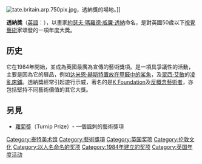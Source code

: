 {{unreferenced|time=2015-05-24T14:33:04+00:00}}
[[File:tate.britain.arp.750pix.jpg|thumb]]，透納獎的場地。]]

'''透納獎'''（[[英語|英語]]：{{lang|en|Turner Prize}}），以畫家[[約瑟夫·瑪羅德·威廉·透納|約瑟夫·瑪羅德·威廉·透納]]命名，是對英國50歲以下[[視覺藝術|視覺藝術]]家頌發的一項年度大獎。

==历史==
它在1984年開始，並成為英國最廣為宣傳的藝術獎項。是一項具爭議性的活動，主要是因為它的展品，例如[[达米恩·赫斯特|达米恩·赫斯特]][[生者對死者無動於衷|置放在甲醛中的鯊魚]]，及[[翠西·艾敏|翠西·艾敏]]的[[我的床|凌亂床鋪]]。透納獎經常引起遊行示威，著名的是[[K_Foundation|K Foundation]]及[[反概念藝術|反概念藝術者]]，亦包括堅持不同藝術價值的其它大獎。

== 另見 ==
*[[蘿蔔獎|蘿蔔獎]]（Turnip Prize）- 一個諷刺的藝術獎項

{{泰特美术馆}}
{{Authority control}}
[[Category:泰特美术馆|Category:泰特美术馆]]
[[Category:藝術獎項|Category:藝術獎項]]
[[Category:英国奖项|Category:英国奖项]]
[[Category:伦敦文化|Category:伦敦文化]]
[[Category:以人名命名的奖项|Category:以人名命名的奖项]]
[[Category:1984年建立的奖项|Category:1984年建立的奖项]]
[[Category:英国年度活动|Category:英国年度活动]]